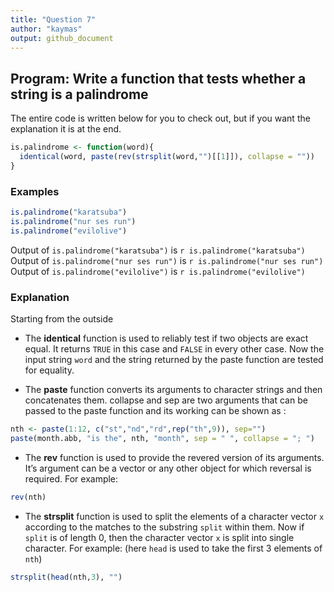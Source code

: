 ```yaml
---
title: "Question 7"
author: "kaymas"
output: github_document
---
```


## **Program:** Write a function that tests whether a string is a palindrome

The entire code is written below for you to check out, but if you want the explanation it is at the end.

```r
is.palindrome <- function(word){
  identical(word, paste(rev(strsplit(word,"")[[1]]), collapse = ""))
}
```


### Examples

```r
is.palindrome("karatsuba")
is.palindrome("nur ses run")
is.palindrome("evilolive")
```

Output of `is.palindrome("karatsuba")` is `r is.palindrome("karatsuba")`  
Output of `is.palindrome("nur ses run")` is `r is.palindrome("nur ses run")`  
Output of `is.palindrome("evilolive")` is `r is.palindrome("evilolive")`

### Explanation

Starting from the outside

+ The **identical** function is used to reliably test if two objects are exact equal. It returns `TRUE` in this case and `FALSE` in every other case.
Now the input string `word` and the string returned by the paste function are tested for equality.

+ The **paste** function converts its arguments to character strings and then concatenates them.
collapse and sep are two arguments that can be passed to the paste function and its working can be shown as :
```r
nth <- paste(1:12, c("st","nd","rd",rep("th",9)), sep="")
paste(month.abb, "is the", nth, "month", sep = " ", collapse = "; ")
```

+ The **rev** function is used to provide the revered version of its arguments. It's argument can be a vector or any other object for which reversal is required. For example: 
```r
rev(nth)
```

+ The **strsplit** function is used to split the elements of a character vector `x` according to the matches to the substring `split` within them. Now if `split` is of length 0, then the character vector `x` is split into single character. For example: (here `head` is used to take the first 3 elements of `nth`)
```r
strsplit(head(nth,3), "")
```

